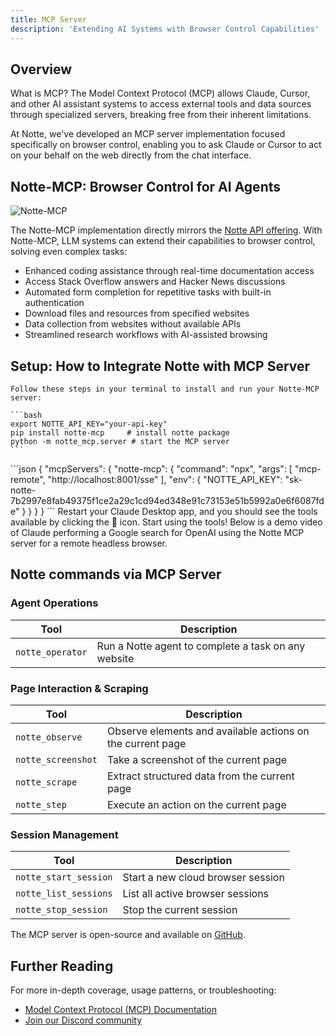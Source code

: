 ```yaml
---
title: MCP Server
description: 'Extending AI Systems with Browser Control Capabilities'
---
```


## Overview

What is MCP? The Model Context Protocol (MCP) allows Claude, Cursor, and other AI assistant systems to access external tools and data sources through specialized servers, breaking free from their inherent limitations.

At Notte, we've developed an MCP server implementation focused specifically on browser control, enabling you to ask Claude or Cursor to act on your behalf on the web directly from the chat interface.

## Notte-MCP: Browser Control for AI Agents

![Notte-MCP](/images/mcp.png)

The Notte-MCP implementation directly mirrors the [Notte API offering](docs.notte.cc). With Notte-MCP, LLM systems can extend their capabilities to browser control, solving even complex tasks:

- Enhanced coding assistance through real-time documentation access
- Access Stack Overflow answers and Hacker News discussions
- Automated form completion for repetitive tasks with built-in authentication
- Download files and resources from specified websites
- Data collection from websites without available APIs
- Streamlined research workflows with AI-assisted browsing

## Setup: How to Integrate Notte with MCP Server

<Steps>
  <Step title="(Optional) Running the MCP Server Locally">

    Follow these steps in your terminal to install and run your Notte-MCP server:

    ```bash
    export NOTTE_API_KEY="your-api-key"
    pip install notte-mcp     # install notte package
    python -m notte_mcp.server # start the MCP server
    ```
  </Step>
  <Step title="Set up your Claude Desktop configuration to use the server">
    ```json
{
    "mcpServers": {
        "notte-mcp": {
          "command": "npx",
          "args": [
            "mcp-remote",
            "http://localhost:8001/sse"
          ],
          "env": {
            "NOTTE_API_KEY": "sk-notte-7b2997e8fab49375f1ce2a29c1cd94ed348e91c73153e51b5992a0e6f6087fde"
          }
        }
    }
}
```
  </Step>
  <Step title="Restart Claude Desktop">
    Restart your Claude Desktop app, and you should see the tools available by clicking the 🔨 icon.
  </Step>
  <Step title="Start Using the Tools">
    Start using the tools! Below is a demo video of Claude performing a Google search for OpenAI using the Notte MCP server for a remote headless browser.
  </Step>
</Steps>

## Notte commands via MCP Server

### Agent Operations

| Tool | Description |
|------|-------------|
| `notte_operator` | Run a Notte agent to complete a task on any website |


### Page Interaction & Scraping

| Tool | Description |
|------|-------------|
| `notte_observe` | Observe elements and available actions on the current page |
| `notte_screenshot` | Take a screenshot of the current page |
| `notte_scrape` | Extract structured data from the current page |
| `notte_step` | Execute an action on the current page |


### Session Management

| Tool | Description |
|------|-------------|
| `notte_start_session` | Start a new cloud browser session |
| `notte_list_sessions` | List all active browser sessions |
| `notte_stop_session` | Stop the current session |


<Tip>

The MCP server is open-source and available on [GitHub](https://github.com/nottelabs/notte/tree/main/packages/notte-mcp).

</Tip>


## Further Reading

For more in-depth coverage, usage patterns, or troubleshooting:

- [Model Context Protocol (MCP) Documentation](https://modelcontextprotocol.io/introduction)
- [Join our Discord community](https://discord.com/invite/atbh5s6bts)
